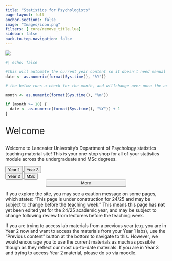 ```yaml
---
title: "Statistics for Psychologists"
page-layout: full
anchor-sections: false
image: "Images/icon.png"
filters: [_core/remove_title.lua]
sidebar: false
back-to-top-navigation: false
---
```


![](Images/LUPsychology.svg){fig-alt="University Logo" fig-align="center"}

```r
#| echo: false

#this will automate the current year content so it doesn't need manual changing each year
date <- as.numeric(format(Sys.time(), "%Y"))

# the below runs a check for the month, and willchange over once the academic year begins

month <- as.numeric(format(Sys.time(), "%m"))

if (month >= 10) {
  date <- as.numeric(format(Sys.time(), "%Y")) + 1
}
```

::: {.div style="font-size:2em;"}
Welcome
:::

Welcome to Lancaster University's Department of Psychology statistics teaching material site! This is your one-stop shop for all of your statistics module across the undergraduate and MSc degrees. 

```{=html}

<div class="container">
  <div class="row">
    <div class="col">

    <a href="year1/">
      <button type="button" class="btn btn-landing btn-lg year-one">Year 1</button>
    </a>
    <a href="year3/">
      <button type="button" class="btn btn-landing btn-lg year-three">Year 3</button>
    </a>
    
    </div>
    <div class="col">
    
    <a href="year2/">
      <button type="button" class="btn btn-landing btn-lg year-two">Year 2</button>
    </a>
    <a href="MSc/">
      <button type="button" class="btn btn-landing btn-lg year-msc">MSc</button>
    </a>
    
    </div>
  </div>
  <div class="row" style="text-align:center;">
    <div><a href="more/">
      <button type="button" class="btn btn-landing btn-lg" style="width: 50%">More</button>
    </a></div>
  </div>
</div>



```

::: {.callout-caution}
If you explore the site, you may see a caution message on some pages, which states: "This page is under construction for 24/25 and may be subject to change before the teaching week." This means this page has <b>not</b> yet been edited yet for the 24/25 academic year, and may be subject to change following review from lecturers before the teaching week.
:::

If you are trying to access lab materials from a previous year (e.g. you are in Year 2 now and want to access the materials from your Year 1 labs), use the "Previous content" button at the bottom to navigate to this. However, we would encourage you to use the current materials as much as possible though as they reflect our most up-to-date materials. If you are in Year 3 and trying to access Year 2 material, please do so via moodle.
